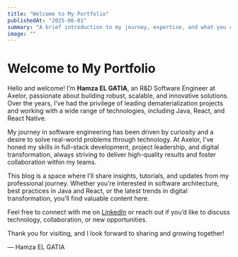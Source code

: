 ```yaml
---
title: "Welcome to My Portfolio"
publishedAt: "2025-06-01"
summary: "A brief introduction to my journey, expertise, and what you can expect from this blog."
image: ""
---
```


# Welcome to My Portfolio

Hello and welcome! I’m **Hamza EL GATIA**, an R&D Software Engineer at Axelor, passionate about building robust, scalable, and innovative solutions. Over the years, I’ve had the privilege of leading dematerialization projects and working with a wide range of technologies, including Java, React, and React Native.

My journey in software engineering has been driven by curiosity and a desire to solve real-world problems through technology. At Axelor, I’ve honed my skills in full-stack development, project leadership, and digital transformation, always striving to deliver high-quality results and foster collaboration within my teams.

This blog is a space where I’ll share insights, tutorials, and updates from my professional journey. Whether you’re interested in software architecture, best practices in Java and React, or the latest trends in digital transformation, you’ll find valuable content here.

Feel free to connect with me on [LinkedIn](https://www.linkedin.com/in/hamzaelgatia/) or reach out if you’d like to discuss technology, collaboration, or new opportunities.

Thank you for visiting, and I look forward to sharing and growing together!

— Hamza EL GATIA